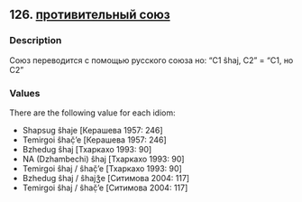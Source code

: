 ## 126. <a href =  'https://agricolamz.github.io/The_Circassian_Isoglosses_Database/126.html'>противительный союз</a>
### Description

Союз переводится с помощью русского союза но: "C1 ŝhaj, C2" = "C1, но C2"

### Values
There are the following value for each idiom:

* Shapsug  ŝhaje [Керашева 1957: 246] 
* Temirgoi  ŝhač̣’e [Керашева 1957: 246] 
* Bzhedug  ŝhaj [Тхаркахо 1993: 90] 
* NA (Dzhambechi) ŝhaj [Тхаркахо 1993: 90] 
* Temirgoi  ŝhaj / ŝhač̣’e [Тхаркахо 1993: 90] 
* Bzhedug  ŝhaj / ŝhajǯe [Ситимова 2004: 117] 
* Temirgoi  ŝhaj / ŝhač̣’e [Ситимова 2004: 117] 

